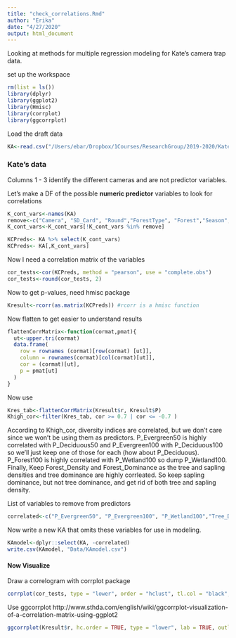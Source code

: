 ```yaml
---
title: "check_correlations.Rmd"
author: "Erika"
date: "4/27/2020"
output: html_document
---
```


Looking at methods for multiple regression modeling for Kate's camera trap data.

set up the workspace
```r
rm(list = ls())
library(dplyr)
library(ggplot2)
library(Hmisc)
library(corrplot)
library(ggcorrplot)

```
Load the draft data
```r
KA<-read.csv("/Users/ebar/Dropbox/1Courses/ResearchGroup/2019-2020/Kate Andy/Covariates_draft2.csv")

```

### Kate's data
Columns 1 - 3 identify the different cameras and are not predictor variables. 

Let's make a DF of the possible **numeric predictor** variables to look for correlations

```r
K_cont_vars<-names(KA)
remove<-c("Camera", "SD_Card", "Round","ForestType", "Forest","Season", "Cam_Model")
K_cont_vars<-K_cont_vars[!K_cont_vars %in% remove]

KCPreds<- KA %>% select(K_cont_vars)
KCPreds<- KA[,K_cont_vars]
```
Now I need a correlation matrix of the variables

```r
cor_tests<-cor(KCPreds, method = "pearson", use = "complete.obs")
cor_tests<-round(cor_tests, 2)
```
Now to get p-values, need hmisc package
```r
Kresult<-rcorr(as.matrix(KCPreds)) #rcorr is a hmisc function

```
Now flatten to get easier to understand results
```r
flattenCorrMatrix<-function(cormat,pmat){
  ut<-upper.tri(cormat)
  data.frame(
    row = rownames (cormat)[row(cormat) [ut]],
    column = rownames(cormat)[col(cormat)[ut]],
    cor = (cormat)[ut],
    p = pmat[ut]
  )
}
```
Now use
```r
Kres_tab<-flattenCorrMatrix(Kresult$r, Kresult$P)
Khigh_cor<-filter(Kres_tab, cor >= 0.7 | cor <= -0.7 )
```
According to Khigh_cor, diversity indices are correlated, but we don't care since we won't be using them as predictors.  P_Evergreen50 is highly correlated with P_Deciduous50 and P_Evergreen100 with P_Deciduous100 so we'll just keep one of those for each (how about P_Deciduous).  P_Forest100 is highly correlated with P_Wetland100 so dump P_Wetland100.  Finally, Keep Forest_Density and Forest_Dominance as the tree and sapling densities and tree dominance are highly corrleated.  So keep sapling dominance, but not tree dominance, and get rid of both tree and sapling density.

List of variables to remove from predictors
```r
correlated<-c("P_Evergreen50", "P_Evergreen100", "P_Wetland100","Tree_Density", "Sap_Density", "Tree_Dominance", "ForestSimpson", "ForestSR")
```
Now write a new KA that omits these variables for use in modeling.

```r
KAmodel<-dplyr::select(KA, -correlated)
write.csv(KAmodel, "Data/KAmodel.csv")
```


#### Now Visualize

Draw a correlogram with corrplot package

```r
corrplot(cor_tests, type = "lower", order = "hclust", tl.col = "black", tl.srt = 45)
```
Use ggcorrplot
http://www.sthda.com/english/wiki/ggcorrplot-visualization-of-a-correlation-matrix-using-ggplot2

```r
ggcorrplot(Kresult$r, hc.order = TRUE, type = "lower", lab = TRUE, outline.col = "white", p.mat = Kresult$P, insig = "blank" )
```



